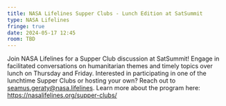 ```yaml
---
title: NASA Lifelines Supper Clubs - Lunch Edition at SatSummit
type: NASA Lifelines
fringe: true
date: 2024-05-17 12:45
room: TBD
---
```

Join NASA Lifelines for a Supper Club discussion at SatSummit! Engage in facilitated conversations on humanitarian themes and timely topics over lunch on Thursday and Friday. Interested in participating in one of the lunchtime Supper Clubs or hosting your own? Reach out to seamus.geraty@nasa.lifelines. Learn more about the program here: https://nasalifelines.org/supper-clubs/
